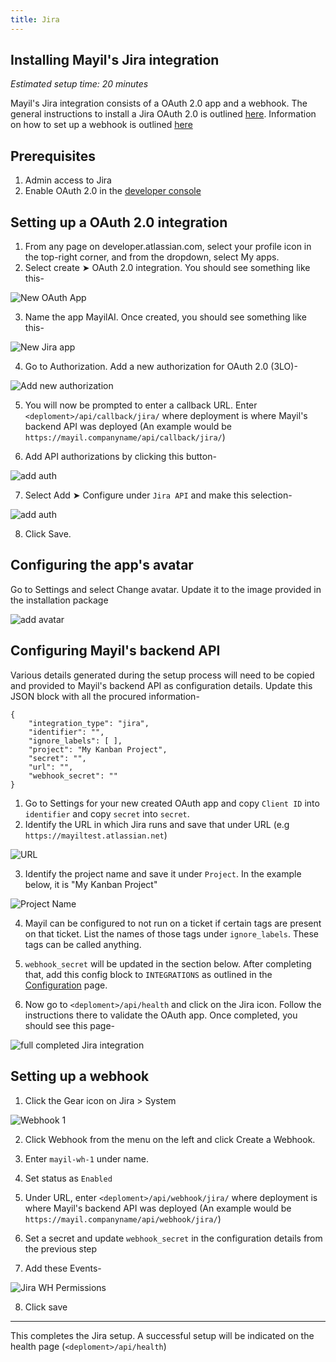 ```yaml
---
title: Jira
---
```


## Installing Mayil's Jira integration

*Estimated setup time: 20 minutes*

Mayil's Jira integration consists of a OAuth 2.0 app and a webhook. The general instructions to install a Jira OAuth 2.0 is outlined [here](https://developer.atlassian.com/cloud/confluence/oauth-2-3lo-apps/). Information on how to set up a webhook is outlined [here](https://developer.atlassian.com/server/jira/platform/webhooks/#registering-a-webhook-via-the-jira-administration-console)


## Prerequisites

1. Admin access to Jira
2. Enable OAuth 2.0 in the [developer console](https://developer.atlassian.com/cloud/confluence/oauth-2-3lo-apps/#:~:text=app%20using%20the-,developer%20console,-.)


## Setting up a OAuth 2.0 integration

1. From any page on developer.atlassian.com, select your profile icon in the top-right corner, and from the dropdown, select My apps.
2. Select create ➤ OAuth 2.0 integration. You should see something like this-

![New OAuth App](/selfhosting/jira_newoauth.png)

3. Name the app MayilAI. Once created, you should see something like this-

![New Jira app](/selfhosting/jira_newapp.png)

4. Go to Authorization. Add a new authorization for OAuth 2.0 (3LO)-

![Add new authorization](/selfhosting/jira_add_auth.png)

5. You will now be prompted to enter a callback URL. Enter `<deploment>/api/callback/jira/` where deployment is where Mayil's backend API was deployed (An example would be `https://mayil.companyname/api/callback/jira/`)

6. Add API authorizations by clicking this button- 


![add auth](/selfhosting/jira_addapi.png)

7. Select Add ➤ Configure under `Jira API` and make this selection-

![add auth](/selfhosting/jira_permissions.png)

8. Click Save.

## Configuring the app's avatar

Go to Settings and select Change avatar. Update it to the image provided in the installation package

![add avatar](/selfhosting/jira_dp.png)



## Configuring Mayil's backend API

Various details generated during the setup process will need to be copied and provided to Mayil's backend API as configuration details. Update this JSON block with all the procured information-

```
{
    "integration_type": "jira",
    "identifier": "",
    "ignore_labels": [ ],
    "project": "My Kanban Project",
    "secret": "",
    "url": "",
    "webhook_secret": ""
}
```


1. Go to Settings for your new created OAuth app and copy `Client ID` into `identifier`  and copy `secret` into `secret`.
2. Identify the URL in which Jira runs and save that under URL (e.g `https://mayiltest.atlassian.net`)

![URL](/selfhosting/jira_url.png)


3. Identify the project name and save it under `Project`. In the example below, it is "My Kanban Project"

![Project Name](/selfhosting/jira_projectname.png)

4. Mayil can be configured to not run on a ticket if certain tags are present on that ticket. List the names of those tags under `ignore_labels`. These tags can be called anything.

5. `webhook_secret` will be updated in the section below. After completing that, add this config block to `INTEGRATIONS` as outlined in the [Configuration](./configuration) page.

6. Now go to `<deploment>/api/health` and click on the Jira icon. Follow the instructions there to validate the OAuth app. Once completed, you should see this page-

![full completed Jira integration](/selfhosting/jira_validation.png)


## Setting up a webhook

1. Click the Gear icon on Jira > System

![Webhook 1](/selfhosting/jira_webhook1.png)

2. Click Webhook from the menu on the left and click Create a Webhook.

3. Enter `mayil-wh-1` under name.

4. Set status as `Enabled`

5. Under URL, enter `<deploment>/api/webhook/jira/` where deployment is where Mayil's backend API was deployed (An example would be `https://mayil.companyname/api/webhook/jira/`)

6. Set a secret and update `webhook_secret` in the configuration details from the previous step

7. Add these Events-

![Jira WH Permissions](/selfhosting/Jira_perms.png)

8. Click save

---


This completes the Jira setup. A successful setup will be indicated on the health page (`<deploment>/api/health`)


